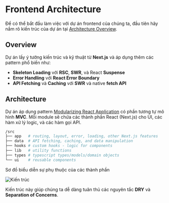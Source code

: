 # Frontend Architecture

Để có thể bắt đầu làm việc với dự án frontend của chúng ta, đầu tiên hãy nắm rõ kiến trúc của dự án tại [Architecture Overview](/architecture).

## Overview

Dự án lấy ý tưởng kiến trúc và kỹ thuật từ **Next.js** và áp dụng thêm các pattern phổ biến như:

- **Skeleton Loading** với **RSC**, **SWR**, và React **Suspense**
- **Error Handling** với **React Error Boundary**
- **API Fetching** và **Caching** với **SWR** và native **fetch API**

## Architecture

Dự án áp dụng pattern [Modularizing React Application](https://martinfowler.com/articles/modularizing-react-apps.html) có phần tương tự mô hình **MVC**. Mỗi module sẽ chứa các thành phần React (Next.js) cho UI, các hàm xử lý logic, và các hàm gọi API.

```bash
/src
├── app   # routing, layout, error, loading, other Next.js features
├── data  # API fetching, caching, and data manipulation
├── hooks # custom hooks - logic for components
├── lib   # utility functions
├── types # typescript types/models/domain objects
└── ui    # reusable components
```

Sơ đồ biểu diễn sự phụ thuộc của các thành phần

![Kiến trúc](.github/frontend/frontend-architecture.png)

Kiến trúc này giúp chúng ta dễ dàng tuân thủ các nguyên tắc  **DRY** và **Separation of Concerns**.